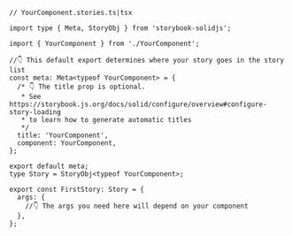```tsx
// YourComponent.stories.ts|tsx

import type { Meta, StoryObj } from 'storybook-solidjs';

import { YourComponent } from './YourComponent';

//👇 This default export determines where your story goes in the story list
const meta: Meta<typeof YourComponent> = {
  /* 👇 The title prop is optional.
   * See https://storybook.js.org/docs/solid/configure/overview#configure-story-loading
   * to learn how to generate automatic titles
   */
  title: 'YourComponent',
  component: YourComponent,
};

export default meta;
type Story = StoryObj<typeof YourComponent>;

export const FirstStory: Story = {
  args: {
    //👇 The args you need here will depend on your component
  },
};
```
